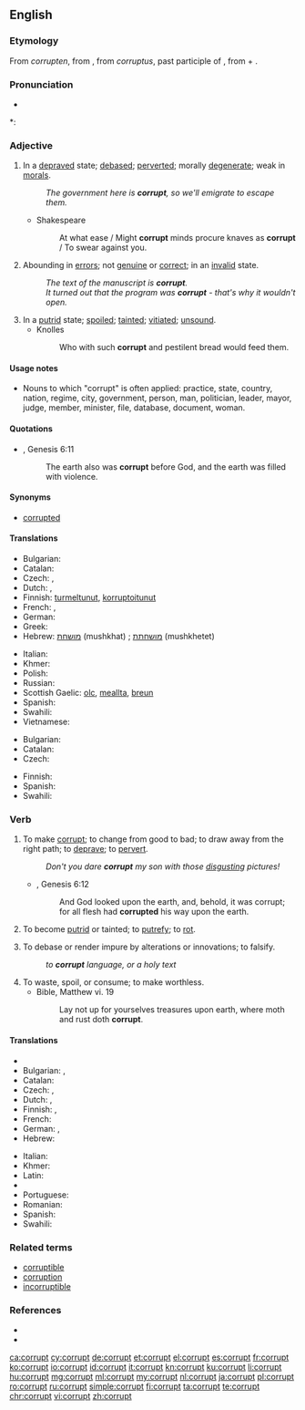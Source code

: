 {{wikipedia|dab=corrupt}}
==English==

===Etymology===
From {{etyl|enm|en}} ''corrupten'', from {{etyl|fro|en}} {{term|corropt|lang=fro}}, from {{etyl|la|en}} ''corruptus'', past participle of {{term|corrumpo|corrumpō, corrumpere|to destroy, ruin, injure, spoil, corrupt, bribe|lang=la}}, from {{term|com-||together}} + {{term|rumpere||to break in pieces}}.

===Pronunciation===
* {{audio|en-us-corrupt.ogg|Audio (US)}}

*: {{rhymes|ʌpt}}

===Adjective===
{{en-adj}}

# In a [[depraved]] state; [[debased]]; [[perverted]]; morally [[degenerate]]; weak in [[morals]].
#: ''The government here is '''corrupt''', so we'll emigrate to escape them.''
#* Shakespeare
#*: At what ease / Might '''corrupt''' minds procure knaves as '''corrupt''' / To swear against you.
# Abounding in [[error]]s; not [[genuine]] or [[correct]]; in an [[invalid]] state.
#: ''The text of the manuscript is '''corrupt'''.''
#: ''It turned out that the program was '''corrupt''' - that's why it wouldn't open.''
# In a [[putrid]] state; [[spoiled]]; [[tainted]]; [[vitiated]]; [[unsound]].
#* Knolles
#*: Who with such '''corrupt''' and pestilent bread would feed them.

====Usage notes====
* Nouns to which "corrupt" is often applied: practice, state, country, nation, regime, city, government, person, man, politician, leader, mayor, judge, member, minister, file, database, document, woman.

====Quotations====
* {{RQ:Authorized Version}}, Genesis 6:11
*: The earth also was '''corrupt''' before God, and the earth was filled with violence.

====Synonyms====
* [[corrupted]]

====Translations====
{{trans-top|in a depraved state}}
* Bulgarian: {{t+|bg|покварен}}
* Catalan: {{t+|ca|corrupte}}
* Czech: {{t-|cs|zkažený}},  {{t-|cs|zkorumpovaný}}
* Dutch: {{t+|nl|corrupt}}, {{t+|nl|verdorven}}
* Finnish: [[turmeltunut]], [[korruptoitunut]]
* French: {{t+|fr|corrompu}}, {{t+|fr|dévoyé}}
* German: {{t+|de|korrupt}}
* Greek: {{t+|el|διεφθαρμένος|m|tr=dieftharmenos}}
* Hebrew: [[מושחת]] (mushkhat) {{g|m}}; [[מושחתת]] (mushkhetet) {{g|f}}
{{trans-mid}}
* Italian: {{t+|it|corrotto|m}}
* Khmer: {{t-|km|ពុករលួយ|tr=puk rɔluəy|sc=Khmr}}
* Polish: {{t-|pl|skorumpowany|m}}
* Russian: {{t+|ru|коррумпированный|tr=korrumpírovannyj}}
* Scottish Gaelic: [[olc]], [[meallta]], [[breun]]
* Spanish: {{t+|es|corrupto}}
* Swahili: {{t+|sw|paramidi}}
* Vietnamese: {{t+|vi|tham nhũng}}
{{trans-bottom}}

{{trans-top|with lots of errors in it}}
* Bulgarian: {{t+|bg|развален}}
* Catalan: {{t+|ca|corrupte}}
* Czech: {{t-|cs|porušený}}
{{trans-mid}}
* Finnish: {{t-|fi|korruptoitunut}}
* Spanish: {{t+|es|corrupto}}
* Swahili: {{t+|sw|paramidi}}
{{trans-bottom}}

===Verb===
{{en-verb}}

# {{context|transitive|lang=en}} To make [[#Adjective|corrupt]]; to change from good to bad; to draw away from the right path; to [[deprave]]; to [[pervert]].
#: ''Don't you dare '''corrupt''' my son with those [[disgusting]] pictures!''
#* {{RQ:Authorized Version}}, Genesis 6:12
#*: And God looked upon the earth, and, behold, it was corrupt; for all flesh had '''corrupted''' his way upon the earth.
# {{context|intransitive|lang=en}} To become [[putrid]] or tainted; to [[putrefy]]; to [[rot]].
#: {{rfquotek|Francis Bacon}}
# To debase or render impure by alterations or innovations; to falsify.
#: ''to '''corrupt''' language, or a holy text''
# To waste, spoil, or consume; to make worthless.
#* Bible, Matthew vi. 19
#*: Lay not up for yourselves treasures upon earth, where moth and rust doth '''corrupt'''.

====Translations====
{{trans-top|to change from good to bad}}
* {{trreq|ar}}
* Bulgarian: {{t+|bg|развалям}},  {{t+|bg|развращавам}}
* Catalan: {{t+|ca|corrompre}}
* Czech: {{t-|cs|zkazit}},  {{t-|cs|narušit}}
* Dutch: {{t+|nl|verderven}}, {{t+|nl|verworden}}
* Finnish: {{t+|fi|turmella}}, {{t-|fi|korruptoida}}
* French: {{t+|fr|corrompre}}
* German: {{t+|de|verderben}}, {{t+|de|korrumpieren}}
* Hebrew: {{t+|he|השחית|tr=hishkhít}}
{{trans-mid}}
* Italian: {{t-|it|corrompere}}
* Khmer: {{t-|km|ពុករលួយ|tr=puk rɔluəy|sc=Khmr}}
* Latin: {{t-|la|corrumpo}}
* {{trreq|mwl}}
* Portuguese: {{t+|pt|corromper}}
* Romanian: {{t+|ro|corupe}}
* Spanish: {{t-|es|corromper}}
* Swahili: {{t+|sw|paramidi}}
{{trans-bottom}}

===Related terms===
* [[corruptible]]
* [[corruption]]
* [[incorruptible]]

===References===
* {{R:Century 1911}}
* {{R:Webster 1913}}

[[ca:corrupt]]
[[cy:corrupt]]
[[de:corrupt]]
[[et:corrupt]]
[[el:corrupt]]
[[es:corrupt]]
[[fr:corrupt]]
[[ko:corrupt]]
[[io:corrupt]]
[[id:corrupt]]
[[it:corrupt]]
[[kn:corrupt]]
[[ku:corrupt]]
[[li:corrupt]]
[[hu:corrupt]]
[[mg:corrupt]]
[[ml:corrupt]]
[[my:corrupt]]
[[nl:corrupt]]
[[ja:corrupt]]
[[pl:corrupt]]
[[ro:corrupt]]
[[ru:corrupt]]
[[simple:corrupt]]
[[fi:corrupt]]
[[ta:corrupt]]
[[te:corrupt]]
[[chr:corrupt]]
[[vi:corrupt]]
[[zh:corrupt]]